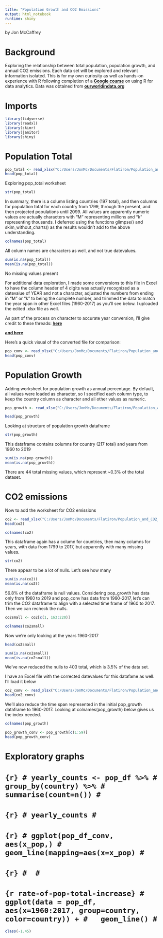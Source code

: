 ```yaml
---
title: "Population Growth and CO2 Emissions"
output: html_notebook
runtime: shiny
---
```


by Jon McCaffrey

# Background
Exploring the relationship between total population, population growth, and annual CO2 emissions.  Each data set will be explored and relevant information isolated.  This is for my own curiosity as well as hands-on experience with R following completion of a __[Google course](https://www.coursera.org/account/accomplishments/verify/5VHN7T9WNPZH)__ on using R for data analytics.  Data was obtained from __[ourworldindata.org](ourworldindata.org)__


# Imports
```r
library(tidyverse)
library(readxl)
library(skimr)
library(janitor)
library(shiny)
```

# Population Total

```r
pop_total <- read_xlsx("C:/Users/JonMc/Documents/Flatiron/Population_and_CO2_emissions/data/population_total.xlsx")
head(pop_total)
```

Exploring pop_total worksheet
```r
str(pop_total)
```

In summary, there is a column listing countries (197 total), and then columns for population total for each country from 1799, through the present, and then projected populations until 2099.  All values are apparently numeric values are actually characters with "M" representing millions and "k" representing thousands.
I deferred using the functions glimpse() and skim_without_charts() as the results wouldn't add to the above understanding.

```r
colnames(pop_total)
```
All column names are characters as well, and not true datevalues.  

```r
sum(is.na(pop_total))
mean(is.na(pop_total))
```
No missing values present

For additional data exploration, I made some conversions to this file in Excel to have the column header of 4 digits was actually recognized as a datevalue of YEAR and not a character, adjusted the numbers from ending in "M" or "k" to being the complete number, and trimmed the data to match the year span in other Excel files (1960-2017) as you'll see below.  I uploaded the edited .xlsx file as well.  

As part of the process on character to accurate year conversion, I'll give credit to these threads: __[here](https://www.mrexcel.com/board/threads/how-can-i-reverse-abbreviated-numbers.1143161/)__

__[and here](https://www.mrexcel.com/board/threads/no-matter-what-i-do-excel-formula-returns-a-date-as-1905.1037386/)__

Here's a quick visual of the converted file for comparison:
```r
pop_conv <- read_xlsx("C:/Users/JonMc/Documents/Flatiron/Population_and_CO2_emissions/data/population_total_converted.xlsx", col_names = TRUE)
head(pop_conv)
```

#  Population Growth

Adding worksheet for population growth as annual percentage.  By default, all values were loaded as character, so I specified each column type, to keep the country column as character and all other values as numeric.

```r
pop_growth <- read_xlsx("C:/Users/JonMc/Documents/Flatiron/Population_and_CO2_emissions/data/population_growth_annual_percent.xlsx", col_names=TRUE, col_types=c("text", "numeric", "numeric", "numeric", "numeric", "numeric", "numeric", "numeric", "numeric", "numeric", "numeric", "numeric", "numeric", "numeric", "numeric", "numeric", "numeric", "numeric", "numeric", "numeric", "numeric", "numeric", "numeric", "numeric", "numeric", "numeric", "numeric", "numeric", "numeric", "numeric", "numeric", "numeric", "numeric", "numeric","numeric", "numeric", "numeric", "numeric", "numeric", "numeric", "numeric", "numeric", "numeric", "numeric", "numeric", "numeric", "numeric", "numeric", "numeric", "numeric", "numeric", "numeric", "numeric", "numeric", "numeric", "numeric", "numeric", "numeric", "numeric", "numeric", "numeric"))
```

```r
head(pop_growth)
```


Looking at structure of population growth dataframe
```r
str(pop_growth)
```
This dataframe contains columns for country (217 total) and years from 1960 to 2019

```r
sum(is.na(pop_growth))
mean(is.na(pop_growth))
```


There are 44 total missing values, which represent ~0.3% of the total dataset.  


# CO2 emissions

Now to add the worksheet for CO2 emissions

```r
co2 <- read_xlsx("C:/Users/JonMc/Documents/Flatiron/Population_and_CO2_emissions/data/co2_emissions_tonnes_per_person.xlsx")
head(co2)
```

```r
colnames(co2)
```
This dataframe again has a column for countries, then many columns for years, with data from 1799 to 2017, but apparently with many missing values.  

```r
str(co2)
```
There appear to be a lot of nulls.  Let's see how many
```r
sum(is.na(co2))
mean(is.na(co2))
```
56.8% of the dataframe is null values.  Considering pop_growth has data only from 1960 to 2019 and pop_conv has data from 1960-2017, let's can trim the CO2 dataframe to align with a selected time frame of 1960 to 2017.  Then we can recheck the nulls.  

```r
co2small <- co2[c(1, 163:220)]
```

```r
colnames(co2small)
```
Now we're only looking at the years 1960-2017
```r
head(co2small)
```

```r
sum(is.na(co2small))
mean(is.na(co2small))
```

We've now reduced the nulls to 403 total, which is 3.5% of the data set.  

I have an Excel file with the corrected datevalues for this datafame as well.  I'll load it below

```r
co2_conv <- read_xlsx("C:/Users/JonMc/Documents/Flatiron/Population_and_CO2_emissions/data/co2_emissions_tonnes_per_person_small.xlsx")
head(co2_conv)
```


We'll also reduce the time span represented in the initial pop_growth dataframe to 1960-2017.  Looking at colnames(pop_growth) below gives us the index needed.

```r
colnames(pop_growth)
```


```r
pop_growth_conv <- pop_growth[c(1:59)]
head(pop_growth_conv)
```

# Exploratory graphs
# ```{r}
# yearly_counts <- pop_df %>%
#                  group_by(country) %>%
#                  summarise(count=n())
# ```
# ```{r}
# yearly_counts
# ```


# ```{r}
# ggplot(pop_df_conv, aes(x_pop,)
#   geom_line(mapping=aes(x=x_pop)
# ```
# 
# ```{r}
# 
# ```
# 
# 
# ```{r rate-of-pop-total-increase}
# ggplot(data = pop_df, aes(x=1960:2017, group=country, color=country)) +
#   geom_line()
# ```


```r
class(-1.45)
```

